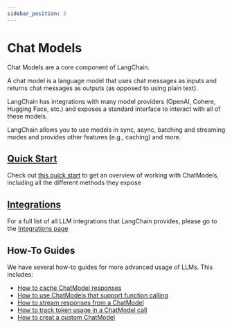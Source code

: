 ```yaml
---
sidebar_position: 3
---
```


# Chat Models

Chat Models are a core component of LangChain.

A chat model is a language model that uses chat messages as inputs and returns chat messages as outputs (as opposed to using plain text).

LangChain has integrations with many model providers (OpenAI, Cohere, Hugging Face, etc.) and exposes a standard interface to interact with all of these models.

LangChain allows you to use models in sync, async, batching and streaming modes and provides other features (e.g., caching) and more.

## [Quick Start](./quick_start)

Check out [this quick start](./quick_start) to get an overview of working with ChatModels, including all the different methods they expose

## [Integrations](/docs/integrations/chat/)

For a full list of all LLM integrations that LangChain provides, please go to the [Integrations page](/docs/integrations/chat/)

## How-To Guides

We have several how-to guides for more advanced usage of LLMs.
This includes:

- [How to cache ChatModel responses](./chat_model_caching)
- [How to use ChatModels that support function calling](./function_calling)
- [How to stream responses from a ChatModel](./streaming)
- [How to track token usage in a ChatModel call](./token_usage_tracking)
- [How to creat a custom ChatModel](./custom_chat_model)
